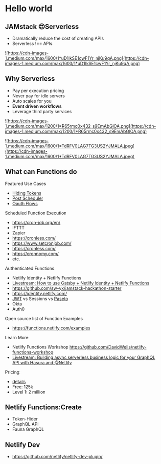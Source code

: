 # Hello world

## JAMstack 😍Serverless

- Dramatically reduce the cost of creating APIs
- Serverless !== APIs

![https://cdn-images-1.medium.com/max/1600/1*uD1IkSE1cwF1Yr_njKu9qA.png](https://cdn-images-1.medium.com/max/1600/1*uD1IkSE1cwF1Yr_njKu9qA.png)

## Why Serverless

- Pay per execution pricing
- Never pay for idle servers
- Auto scales for you
- **Event driven workflows**
- Leverage third party services

![https://cdn-images-1.medium.com/max/1200/1*R65rmc0x432_s9EmAbGlOA.png](https://cdn-images-1.medium.com/max/1200/1*R65rmc0x432_s9EmAbGlOA.png)

![https://cdn-images-1.medium.com/max/1600/1*TdRFV0LAG7TG3US2YJMALA.jpeg](https://cdn-images-1.medium.com/max/1600/1*TdRFV0LAG7TG3US2YJMALA.jpeg)

## What can Functions do

Featured Use Cases

- [Hiding Tokens](https://community.netlify.com/t/handling-api-keys-in-a-proxy-redirect/857/2)
- [Post Scheduler](https://github.com/serverless/post-scheduler)
- [Oauth Flows](github.com/netlify-labs/oauth-example)

Scheduled Function Execution

- https://cron-job.org/en/
- IFTTT
- Zapier
- https://cronless.com/
- https://www.setcronjob.com/
- https://cronless.com/
- https://cronnomy.com/
- etc.

Authenticated Functions

- Netlify Identity + Netlify Functions
- [Livestream: How to use Gatsby + Netlify Identity + Netlify Functions](https://www.youtube.com/watch?v=vrSoLMmQ46k)
- https://github.com/sw-yx/jamstack-hackathon-starter
- https://identity.netlify.com/
- [JWT](https://jwt.io/) vs Sessions vs [Paseto](https://github.com/paragonie/paseto)
- Okta
- Auth0

Open source list of Function Examples

- <https://functions.netlify.com/examples>

Learn More

- Netlify Functions Workshop <https://github.com/DavidWells/netlify-functions-workshop>
- [Livestream: Building async serverless business logic for your GraphQL API with Hasura and @Netlify](https://www.youtube.com/watch?v=Sz9M5vTAAUk)

Pricing:

- [details](https://www.netlify.com/pricing/?utm_source=conf&utm_medium=smashingconf&utm_campaign=devex)
- Free: 125k
- Level 1: 2 million

## Netlify Functions:Create

- Token-Hider
- GraphQL API
- Fauna GraphQL

## Netlify Dev

- <https://github.com/netlify/netlify-dev-plugin/>
